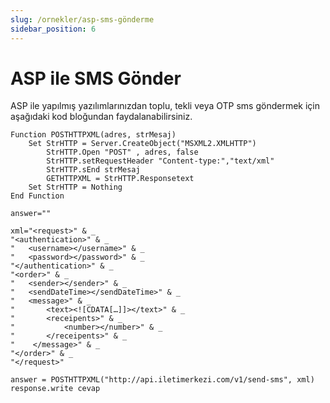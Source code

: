 ```yaml
---
slug: /ornekler/asp-sms-gönderme
sidebar_position: 6
---
```


# ASP ile SMS Gönder
ASP ile yapılmış yazılımlarınızdan toplu, tekli veya OTP sms göndermek için aşağıdaki kod bloğundan faydalanabilirsiniz.

```visual-basic
Function POSTHTTPXML(adres, strMesaj)
    Set StrHTTP = Server.CreateObject("MSXML2.XMLHTTP")
        StrHTTP.Open "POST" , adres, false
        StrHTTP.setRequestHeader "Content-type:","text/xml"
        StrHTTP.sEnd strMesaj
        GETHTTPXML = StrHTTP.Responsetext
    Set StrHTTP = Nothing
End Function

answer=""

xml="<request>" & _
"<authentication>" & _
"   <username></username>" & _
"   <password></password>" & _
"</authentication>" & _
"<order>" & _
"   <sender></sender>" & _
"   <sendDateTime></sendDateTime>" & _
"   <message>" & _
"       <text><![CDATA[…]]></text>" & _
"       <receipents>" & _
"           <number></number>" & _
"       </receipents>" & _
"    </message>" & _
"</order>" & _
"</request>"

answer = POSTHTTPXML("http://api.iletimerkezi.com/v1/send-sms", xml)
response.write cevap
```